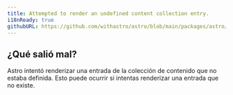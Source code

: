 ```yaml
---
title: Attempted to render an undefined content collection entry.
i18nReady: true
githubURL: https://github.com/withastro/astro/blob/main/packages/astro/src/core/errors/errors-data.ts
---
```


## ¿Qué salió mal?
Astro intentó renderizar una entrada de la colección de contenido que no estaba definida. Esto puede ocurrir si intentas renderizar una entrada que no existe.
